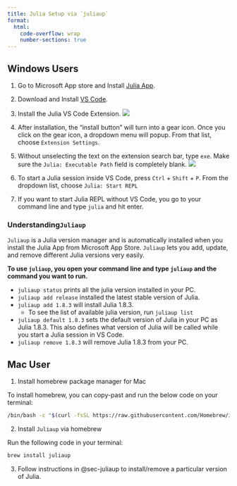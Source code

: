 ```yaml
---
title: Julia Setup via `juliaup`
format:
  html:
    code-overflow: wrap
    number-sections: true
---
```



## Windows Users 

1. Go to Microsoft App store and Install [Julia App](https://apps.microsoft.com/store/detail/julia/9NJNWW8PVKMN?hl=en-us&gl=us&rtc=1).

2. Download and Install [VS Code](https://code.visualstudio.com/).
3. Install the Julia VS Code Extension.
![](/pages/img/Screenshot%202023-01-09%20at%201.05.46%20PM.png) 

4. After installation, the "install button" will turn into a gear icon. Once you click on the gear icon, a dropdown menu will popup. From that list, choose `Extension Settings`. 
5. Without unselecting the text on the extension search bar, type `exe`. Make sure the `Julia: Executable Path` field is completely blank.
![](/pages/img/Screenshot%202023-01-09%20at%201.19.10%20PM.png)

6. To start a Julia session inside VS Code, press `Ctrl` + `Shift` + `P`. From the dropdown list, choose `Julia: Start REPL`

7. If you want to start Julia REPL without VS Code, you go to your command line and type `julia` and hit enter.

### Understanding`Juliaup` {#sec-juliaup}

`Juliaup` is a Julia version manager and is automatically installed when you install the Julia App from Microsoft App Store. `Juliaup` lets you add, update, and remove different Julia versions very easily.

**To use `juliaup`, you open your command line and type `juliaup` and the command you want to run.**

- `juliaup status` prints all the julia version installed in your PC.
- `juliaup add release` installed the latest stable version of Julia.
- `juliaup add 1.8.3` will install Julia 1.8.3.
    - To see the list of available julia version, run `juliaup list`
- `juliaup default 1.8.3` sets the default version of Julia in your PC as Julia 1.8.3. This also defines what version of Julia will be 
called while you start a Julia session in VS Code. 
- `juliaup remove 1.8.3` will remove Julia 1.8.3 from your PC. 

## Mac User
1. Install homebrew package manager for Mac 

To install homebrew, you can copy-past and run the below code on your terminal:
```bash
/bin/bash -c "$(curl -fsSL https://raw.githubusercontent.com/Homebrew/install/HEAD/install.sh)"
```

2. Install `Juliaup` via homebrew

Run the following code in your terminal:
```bash
brew install juliaup
```

3. Follow instructions in @sec-juliaup to install/remove a particular version of Julia.